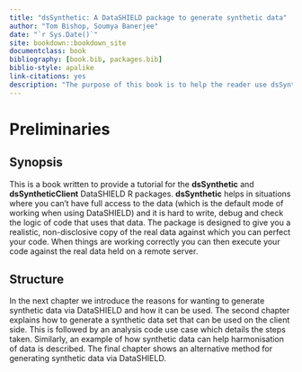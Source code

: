 ```yaml
--- 
title: "dsSynthetic: A DataSHIELD package to generate synthetic data"
author: "Tom Bishop, Soumya Banerjee"
date: "`r Sys.Date()`"
site: bookdown::bookdown_site
documentclass: book
bibliography: [book.bib, packages.bib]
biblio-style: apalike
link-citations: yes
description: "The purpose of this book is to help the reader use dsSynthetic to help with data harmonisation and analysis when working on federated data sets with DataSHIELD"
---
```

# Preliminaries

## Synopsis

This is a book written to provide a tutorial for the **dsSynthetic** and **dsSyntheticClient** DataSHIELD R packages. **dsSynthetic** helps in situations where you can’t have full access to the data (which is the default mode of working when using DataSHIELD) and it is hard to write, debug and check the logic of code that uses that data. The package is designed to give you a realistic, non-disclosive copy of the real data against which you can perfect your code. When things are working correctly you can then execute your code against the real data held on a remote server. 

## Structure

In the next chapter we introduce the reasons for wanting to generate synthetic data via DataSHIELD and how it can be used. The second chapter explains how to generate a synthetic data set that can be used on the client side. This is followed by an analysis code use case which details the steps taken. Similarly, an example of how synthetic data can help harmonisation of data is described. The final chapter shows an alternative method for generating synthetic data via DataSHIELD.